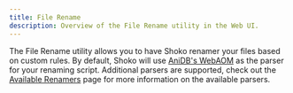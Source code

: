 ```yaml
---
title: File Rename
description: Overview of the File Rename utility in the Web UI.
---
```


The File Rename utility allows you to have Shoko renamer your files based on custom rules. By default, Shoko will
use [AniDB's WebAOM](https://wiki.anidb.net/AniDB_O%27Matic_-_Documentation:_Local_file_renaming) as the parser for
your renaming script. Additional parsers are supported, check out the [Available Renamers](http://localhost:4321/renaming-plugins/available-renamers)
page for more information on the available parsers.